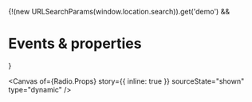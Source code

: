 
<Meta of={Radio} name="Events & properties" />

{!(new URLSearchParams(window.location.search)).get('demo') && <h1>Events & properties</h1>}

<Canvas
  of={Radio.Props}
  story={{ inline: true }}
  sourceState="shown"
  type="dynamic"
/>

<Controls of={Radio.Props} sort="requiredFirst" />
